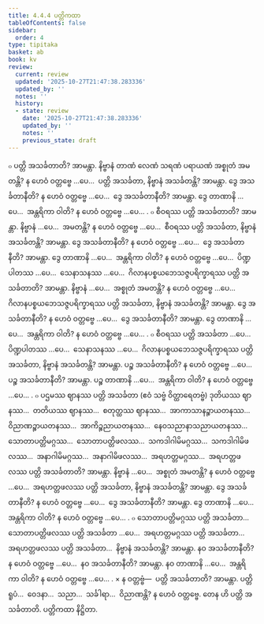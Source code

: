 ```yaml
---
title: 4.4.4 ပတ္တိကထာ
tableOfContents: false
sidebar:
  order: 4
type: tipitaka
basket: ab
book: kv
review:
  current: review
  updated: '2025-10-27T21:47:38.283336'
  updated_by: ''
  notes: ''
  history:
  - state: review
    date: '2025-10-27T21:47:38.283336'
    updated_by: ''
    notes: ''
    previous_state: draft
---
```



<ReviewStatus review={frontmatter.review} showDetails={true} />

<HypothesisAnnotation frontmatter={frontmatter} />

<DynamicBreadcrumb />

<Division number="837" book="kv" e="ch" v="32" p="420">

<Paragraph number="2603" book="kv">
๐ ပတ္တိ အသင်္ခတာတိ? အာမန္တာ. နိဗ္ဗာနံ တာဏံ လေဏံ သရဏံ ပရာယဏံ အစ္စုတံ အမတန္တိ? န ဟေဝံ ဝတ္တဗ္ဗေ …ပေ…  ပတ္တိ အသင်္ခတာ, နိဗ္ဗာနံ အသင်္ခတန္တိ? အာမန္တာ. ဒွေ အသင်္ခတာနီတိ? န ဟေဝံ ဝတ္တဗ္ဗေ …ပေ…  ဒွေ အသင်္ခတာနီတိ? အာမန္တာ. ဒွေ တာဏာနိ …ပေ…  အန္တရိကာ ဝါတိ? န ဟေဝံ ဝတ္တဗ္ဗေ …ပေ… .
</Paragraph>

</Division>
<Division number="838" book="kv" e="ch" v="32" p="420">

<Paragraph number="2604" book="kv">
๐ စီဝရဿ ပတ္တိ အသင်္ခတာတိ? အာမန္တာ. နိဗ္ဗာနံ …ပေ…  အမတန္တိ? န ဟေဝံ ဝတ္တဗ္ဗေ …ပေ…  စီဝရဿ ပတ္တိ အသင်္ခတာ, နိဗ္ဗာနံ အသင်္ခတန္တိ? အာမန္တာ. ဒွေ အသင်္ခတာနီတိ? န ဟေဝံ ဝတ္တဗ္ဗေ …ပေ…  ဒွေ အသင်္ခတာနီတိ? အာမန္တာ. ဒွေ တာဏာနိ …ပေ…  အန္တရိကာ ဝါတိ? န ဟေဝံ ဝတ္တဗ္ဗေ …ပေ…  ပိဏ္ဍပါတဿ …ပေ…  သေနာသနဿ …ပေ…  ဂိလာနပစ္စယဘေသဇ္ဇပရိက္ခာရဿ ပတ္တိ အသင်္ခတာတိ? အာမန္တာ. နိဗ္ဗာနံ …ပေ…  အစ္စုတံ အမတန္တိ? န ဟေဝံ ဝတ္တဗ္ဗေ …ပေ…  ဂိလာနပစ္စယဘေသဇ္ဇပရိက္ခာရဿ ပတ္တိ အသင်္ခတာ, နိဗ္ဗာနံ အသင်္ခတန္တိ? အာမန္တာ. ဒွေ အသင်္ခတာနီတိ? န ဟေဝံ ဝတ္တဗ္ဗေ …ပေ…  ဒွေ အသင်္ခတာနီတိ? အာမန္တာ. ဒွေ တာဏာနိ …ပေ…  အန္တရိကာ ဝါတိ? န ဟေဝံ ဝတ္တဗ္ဗေ …ပေ… .
</Paragraph>

<Paragraph number="2605" book="kv">
๐ စီဝရဿ ပတ္တိ အသင်္ခတာ …ပေ…  ပိဏ္ဍပါတဿ …ပေ…  သေနာသနဿ …ပေ…  ဂိလာနပစ္စယဘေသဇ္ဇပရိက္ခာရဿ ပတ္တိ အသင်္ခတာ, နိဗ္ဗာနံ အသင်္ခတန္တိ? အာမန္တာ. ပဉ္စ အသင်္ခတာနီတိ? န ဟေဝံ ဝတ္တဗ္ဗေ …ပေ…  ပဉ္စ အသင်္ခတာနီတိ? အာမန္တာ. ပဉ္စ တာဏာနိ …ပေ…  အန္တရိကာ ဝါတိ? န ဟေဝံ ဝတ္တဗ္ဗေ …ပေ… .
</Paragraph>

</Division>
<Division number="839" book="kv" e="ch" v="32" p="421">

<Paragraph number="2606" book="kv">
๐ ပဌမဿ ဈာနဿ ပတ္တိ အသင်္ခတာ (ဧဝံ သဗ္ဗံ ဝိတ္ထာရေတဗ္ဗံ) ဒုတိယဿ ဈာနဿ…  တတိယဿ ဈာနဿ…  စတုတ္ထဿ ဈာနဿ…  အာကာသာနဉ္စာယတနဿ…  ဝိညာဏဉ္စာယတနဿ…  အာကိဉ္စညာယတနဿ…  နေဝသညာနာသညာယတနဿ…  သောတာပတ္တိမဂ္ဂဿ…  သောတာပတ္တိဖလဿ…  သကဒါဂါမိမဂ္ဂဿ…  သကဒါဂါမိဖလဿ…  အနာဂါမိမဂ္ဂဿ…  အနာဂါမိဖလဿ…  အရဟတ္တမဂ္ဂဿ…  အရဟတ္တဖလဿ ပတ္တိ အသင်္ခတာတိ? အာမန္တာ. နိဗ္ဗာနံ …ပေ…  အစ္စုတံ အမတန္တိ? န ဟေဝံ ဝတ္တဗ္ဗေ …ပေ…  အရဟတ္တဖလဿ ပတ္တိ အသင်္ခတာ, နိဗ္ဗာနံ အသင်္ခတန္တိ? အာမန္တာ. ဒွေ အသင်္ခတာနီတိ? န ဟေဝံ ဝတ္တဗ္ဗေ …ပေ…  ဒွေ အသင်္ခတာနီတိ? အာမန္တာ. ဒွေ တာဏာနိ …ပေ…  အန္တရိကာ ဝါတိ? န ဟေဝံ ဝတ္တဗ္ဗေ …ပေ… .
</Paragraph>

<Paragraph number="2607" book="kv">
๐ သောတာပတ္တိမဂ္ဂဿ ပတ္တိ အသင်္ခတာ…  သောတာပတ္တိဖလဿ ပတ္တိ အသင်္ခတာ …ပေ…  အရဟတ္တမဂ္ဂဿ ပတ္တိ အသင်္ခတာ…  အရဟတ္တဖလဿ ပတ္တိ အသင်္ခတာ…  နိဗ္ဗာနံ အသင်္ခတန္တိ? အာမန္တာ. နဝ အသင်္ခတာနီတိ? န ဟေဝံ ဝတ္တဗ္ဗေ …ပေ…  နဝ အသင်္ခတာနီတိ? အာမန္တာ. နဝ တာဏာနိ …ပေ…  အန္တရိကာ ဝါတိ? န ဟေဝံ ဝတ္တဗ္ဗေ …ပေ… .
</Paragraph>

</Division>
<Division number="840" book="kv" e="ch" v="32" p="421">

<Paragraph number="2608" book="kv">
× န ဝတ္တဗ္ဗံ—  ပတ္တိ အသင်္ခတာတိ? အာမန္တာ. ပတ္တိ ရူပံ…  ဝေဒနာ…  သညာ…  သင်္ခါရာ…  ဝိညာဏန္တိ? န ဟေဝံ ဝတ္တဗ္ဗေ. တေန ဟိ ပတ္တိ အသင်္ခတာတိ.

</Paragraph>
</Division>

<Paragraph number="2609" type="center" book="kv">
ပတ္တိကထာ နိဋ္ဌိတာ.
</Paragraph>